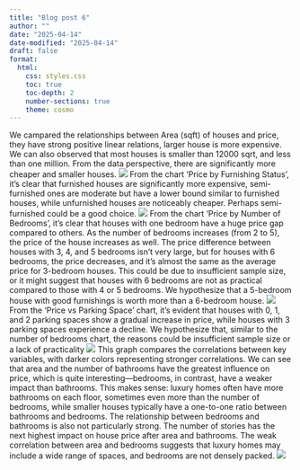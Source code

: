 ```yaml
---
title: "Blog post 6"
author: ""
date: "2025-04-14"
date-modified: "2025-04-14"
draft: false
format:
  html:
    css: styles.css
    toc: true
    toc-depth: 2
    number-sections: true
    theme: cosmo
---
```

We campared the relationships between Area (sqft) of houses and price, they have strong positive linear relations, larger house is more expensive. We can also observed that most houses is smaller than 12000 sqrt, and less than one million. From the data perspective, there are significantly more cheaper and smaller houses.
![](1.png)
From the chart 'Price by Furnishing Status', it's clear that furnished houses are significantly more expensive, semi-furnished ones are moderate but have a lower bound similar to furnished houses, while unfurnished houses are noticeably cheaper. Perhaps semi-furnished could be a good choice.
![](2.png)
From the chart 'Price by Number of Bedrooms', it's clear that houses with one bedroom have a huge price gap compared to others. As the number of bedrooms increases (from 2 to 5), the price of the house increases as well. The price difference between houses with 3, 4, and 5 bedrooms isn't very large, but for houses with 6 bedrooms, the price decreases, and it's almost the same as the average price for 3-bedroom houses. This could be due to insufficient sample size, or it might suggest that houses with 6 bedrooms are not as practical compared to those with 4 or 5 bedrooms. We hypothesize that a 5-bedroom house with good furnishings is worth more than a 6-bedroom house.
![](3.png)
From the 'Price vs Parking Space' chart, it's evident that houses with 0, 1, and 2 parking spaces show a gradual increase in price, while houses with 3 parking spaces experience a decline. We hypothesize that, similar to the number of bedrooms chart, the reasons could be insufficient sample size or a lack of practicality
![](4.png)
This graph compares the correlations between key variables, with darker colors representing stronger correlations. We can see that area and the number of bathrooms have the greatest influence on price, which is quite interesting—bedrooms, in contrast, have a weaker impact than bathrooms. This makes sense: luxury homes often have more bathrooms on each floor, sometimes even more than the number of bedrooms, while smaller houses typically have a one-to-one ratio between bathrooms and bedrooms. The relationship between bedrooms and bathrooms is also not particularly strong. The number of stories has the next highest impact on house price after area and bathrooms. The weak correlation between area and bedrooms suggests that luxury homes may include a wide range of spaces, and bedrooms are not densely packed.
![](5.png)